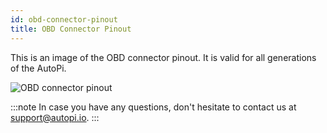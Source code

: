 ```yaml
---
id: obd-connector-pinout
title: OBD Connector Pinout
---
```


This is an image of the OBD connector pinout. It is valid for all generations of the AutoPi.

![OBD connector pinout](/img/hardware/legacy_devices/autopi_dongle_gen3/obd_connector_pinout/obd_connector_pinout.png)

:::note
In case you have any questions, don't hesitate to contact us at [support@autopi.io](mailto:support@autopi.io).
:::
